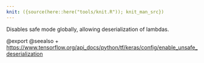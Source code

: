 ```yaml
---
knit: ({source(here::here("tools/knit.R")); knit_man_src})
---
```

Disables safe mode globally, allowing deserialization of lambdas.

@export
@seealso
+ <https://www.tensorflow.org/api_docs/python/tf/keras/config/enable_unsafe_deserialization>
